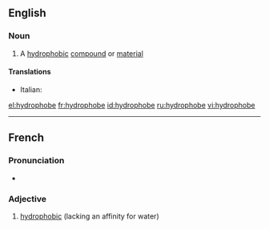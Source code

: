 ==English==

===Noun===
{{wikipedia}}
{{en-noun}}

# {{chemistry}} A [[hydrophobic]] [[compound]] or [[material]]

====Translations====
{{trans-top}}
* Italian: {{t-|it|idrofobo|m}}
{{trans-mid}}
{{trans-bottom}}

[[el:hydrophobe]]
[[fr:hydrophobe]]
[[id:hydrophobe]]
[[ru:hydrophobe]]
[[vi:hydrophobe]]

----
{{rfc-auto|sort languages}}
==French==

===Pronunciation===
* {{IPA|/i.dʁɔ.fɔb/|lang=fr}}

===Adjective===
{{infl|fr|adjective}}

# [[hydrophobic]] (lacking an affinity for water)

{{tbot entry|French|hydrophobic|2009|August|fr}}